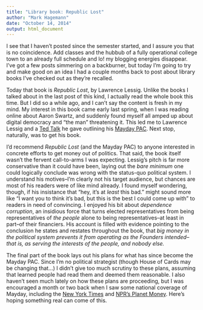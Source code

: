 ```yaml
---
title: "Library book: Republic Lost"
author: "Mark Hagemann"
date: "October 14, 2014"
output: html_document
---
```


I see that I haven't posted since the semester started, and I assure you that is no coincidence. Add classes and the hubbub of a fully operational college town to an already full schedule and lo! my blogging energies disappear. I've got a few posts simmering on a backburner, but today I'm going to try and make good on an idea I had a couple months back to post about library books I've checked out as they're recalled. 

Today that book is *Republic Lost*, by Lawrence Lessig. Unlike the books I talked about in the last post of this kind, I actually read the whole book this time. But I did so a while ago, and I can't say the content is fresh in my mind. My interest in this book came early last spring, when I was reading online about Aaron Swartz, and suddenly found myself all amped up about digital democracy and "the man" threatening it. This led me to Lawrence Lessig and a [Ted Talk](http://www.ted.com/talks/lawrence_lessig_the_unstoppable_walk_to_political_reform?language=en) he gave outlining his [Mayday PAC](https://mayday.us/). Next stop, naturally, was to get his book. 

I'd recommend *Republic Lost* (and the Mayday PAC) to anyone interested in concrete efforts to get money out of politics. That said, the book itself wasn't the fervent call-to-arms I was expecting. Lessig's pitch is far more conservative than it could have been, laying out the *bare minimum* one could logically conclude was wrong with the status-quo political system. I understand his motives--I'm clearly not his target audience, but chances are most of his readers were of like mind already. I found myself wondering, though, if his insistance that "hey, it's at *least* this bad." might sound more like "I want you to think it's bad, but this is the best I could come up with" to readers in need of convincing. I enjoyed his bit about *dependence corruption*, an insidious force that turns elected representatives from being representatives of *the people* alone to being representatives--at least in part--of their financiers. His account is filled with evidence pointing to the conclusion he states and restates throughout the book, that *big money in the political system prevents it from operating as the Founders intended--that is, as serving the interests of the people, and nobody else.*

The final part of the book lays out his plans for what has since become the Mayday PAC. Since I'm no political strategist (though House of Cards may be changing that...) I didn't give too much scrutiny to these plans, assuming that learned people had read them and deemed them reasonable. I also haven't seen much lately on how these plans are proceeding, but I was encouraged a month or two back when I saw some national coverage of Mayday, including the [New York Times](http://www.nytimes.com/2014/07/29/us/spending-big-to-fight-big-donors.html) and [NPR's Planet Money](http://www.npr.org/2014/07/29/336356966/the-new-superpac-that-spends-big-so-that-others-spend-less). Here's hoping something real can come of this. 
